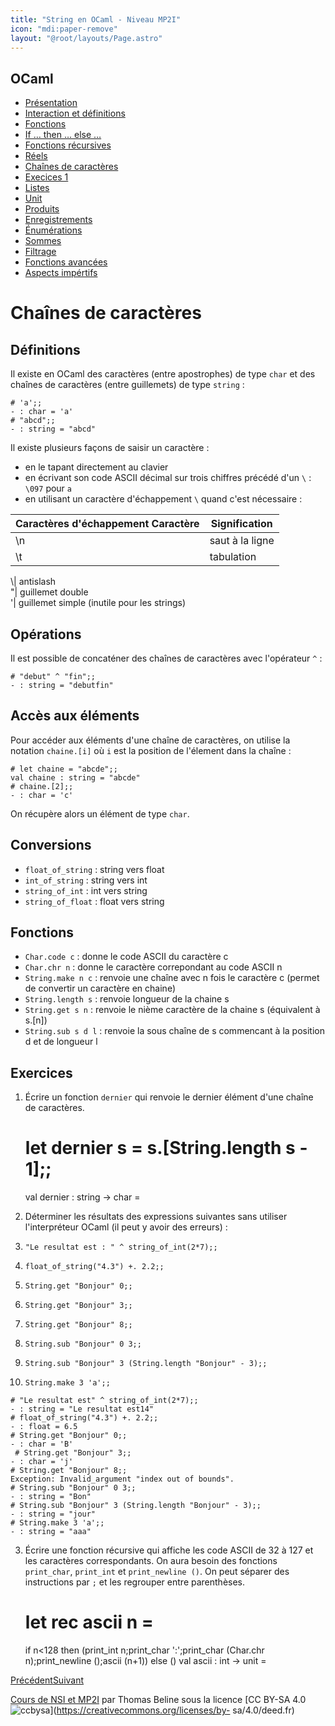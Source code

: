 ```yaml
---
title: "String en OCaml - Niveau MP2I"
icon: "mdi:paper-remove"
layout: "@root/layouts/Page.astro"
---
```

 
## OCaml

  * [Présentation](.)
  * [Interaction et définitions](interaction-definition)
  * [Fonctions](fonctions)
  * [If … then … else …](if-then-else)
  * [Fonctions récursives](fonctions-recursives)
  * [Réels](reels)
  * [Chaînes de caractères](string)
  * [Execices 1](exercices-1)
  * [Listes](listes)
  * [Unit](unit)
  * [Produits](produits)
  * [Enregistrements](enregistrements)
  * [Énumérations](enumerations)
  * [Sommes](sommes)
  * [Filtrage](filtrage)
  * [Fonctions avancées](fonctions-avancees)
  * [Aspects impértifs](aspects-imperatifs)

# Chaînes de caractères

## Définitions

Il existe en OCaml des caractères (entre apostrophes) de type `char` et des
chaînes de caractères (entre guillemets) de type `string` :

    
    
    # 'a';;
    - : char = 'a'
    # "abcd";;
    - : string = "abcd"

Il existe plusieurs façons de saisir un caractère :

  * en le tapant directement au clavier
  * en écrivant son code ASCII décimal sur trois chiffres précédé d'un `\` : `\097` pour `a`
  * en utilisant un caractère d'échappement `\` quand c'est nécessaire :

Caractères d'échappement Caractère | Signification  
---|---  
\n| saut à la ligne  
\t| tabulation  
\\\| antislash  
\"| guillemet double  
\'| guillemet simple (inutile pour les strings)  
  
## Opérations

Il est possible de concaténer des chaînes de caractères avec l'opérateur `^` :

    
    
    # "debut" ^ "fin";;
    - : string = "debutfin"

## Accès aux éléments

Pour accéder aux éléments d'une chaîne de caractères, on utilise la notation
`chaine.[i]` où `i` est la position de l'élement dans la chaîne :

    
    
    # let chaine = "abcde";;
    val chaine : string = "abcde"
    # chaine.[2];;
    - : char = 'c'

On récupère alors un élément de type `char`.

## Conversions

  * `float_of_string` : string vers float
  * `int_of_string` : string vers int
  * `string_of_int` : int vers string
  * `string_of_float` : float vers string

## Fonctions

  * `Char.code c` : donne le code ASCII du caractère c
  * `Char.chr n` : donne le caractère correpondant au code ASCII n
  * `String.make n c` : renvoie une chaîne avec n fois le caractère c (permet de convertir un caractère en chaine)
  * `String.length s` : renvoie longueur de la chaine s
  * `String.get s n` : renvoie le nième caractère de la chaine s (équivalent à s.[n])
  * `String.sub s d l` : renvoie la sous chaîne de s commencant à la position d et de longueur l

## Exercices

1. Écrire un fonction `dernier` qui renvoie le dernier élément d'une
chaîne de caractères.

    
    
    # let dernier s = s.[String.length s - 1];;
    val dernier : string -> char = <fun>

2. Déterminer les résultats des expressions suivantes sans utiliser
l'interpréteur OCaml (il peut y avoir des erreurs) :

  1. `"Le resultat est : " ^ string_of_int(2*7);;`
  2. `float_of_string("4.3") +. 2.2;;`
  3. `String.get "Bonjour" 0;;`
  4. `String.get "Bonjour" 3;;`
  5. `String.get "Bonjour" 8;;`
  6. `String.sub "Bonjour" 0 3;;`
  7. `String.sub "Bonjour" 3 (String.length "Bonjour" - 3);;`
  8. `String.make 3 'a';;`

    
    
    # "Le resultat est" ^ string_of_int(2*7);;
    - : string = "Le resultat est14"
    # float_of_string("4.3") +. 2.2;;
    - : float = 6.5     
    # String.get "Bonjour" 0;;
    - : char = 'B'    
     # String.get "Bonjour" 3;;
    - : char = 'j' 
    # String.get "Bonjour" 8;;
    Exception: Invalid_argument "index out of bounds".  
    # String.sub "Bonjour" 0 3;;
    - : string = "Bon"     
    # String.sub "Bonjour" 3 (String.length "Bonjour" - 3);;
    - : string = "jour"
    # String.make 3 'a';;
    - : string = "aaa"

3. Écrire une fonction récursive qui affiche les code ASCII de 32 à 127 et
les caractères correspondants. On aura besoin des fonctions `print_char`,
`print_int` et `print_newline ()`. On peut séparer des instructions par `;` et
les regrouper entre parenthèses.

    
    
    # let rec ascii n =
    if n<128 then (print_int n;print_char ':';print_char (Char.chr n);print_newline ();ascii (n+1))
    else ()
    val ascii : int -> unit = <fun>

[Précédent](reels)[Suivant](exercices-1)

[Cours de NSI et MP2I](https://kxs.fr/cours/) par Thomas Beline sous la
licence [CC BY-SA 4.0
![ccbysa](//cours/ccbysa.svg)](https://creativecommons.org/licenses/by-
sa/4.0/deed.fr)

